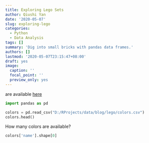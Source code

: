 ```yaml
---
title: Exploring Lego Sets
author: Qiushi Yan
date: '2020-05-07'
slug: exploring-lego
categories:
  - Python
  - Data Analysis
tags: []
summary: 'Dig into small bricks with pandas data frames.'
authors: []
lastmod: '2020-05-07T23:15:47+08:00'
draft: yes
image:
  caption: ''
  focal_point: ''
  preview_only: yes
---
```


are available [here](https://rebrickable.com/downloads/)

```python
import pandas as pd

colors = pd.read_csv("D:/RProjects/data/blog/lego/colors.csv")
colors.head()
```


How many colors are available? 

```python
colors['name'].shape[0]
```

